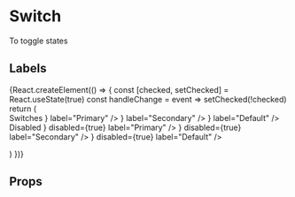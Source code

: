 
<Meta title="components|Switch" component={Switch} />

# Switch

To toggle states

<Preview>
  <Story name="default">
    <Switch
      defaultChecked
      value="checkedF"
      color="default"
      inputProps={{ 'aria-label': 'checkbox with default color' }}
    />
  </Story>
  <Story name="primary">
    <Switch
      onChange={action('checkedB')}
      value="checkedB"
      color="primary"
      inputProps={{ 'aria-label': 'primary checkbox' }}
    />
  </Story>
  <Story name="secondary">
    <Switch
      onChange={action('checkedA')}
      value="checkedA"
      inputProps={{ 'aria-label': 'secondary checkbox' }}
    />
  </Story>
  <Story name="controlled">
    <Switch value="true" />
  </Story>
  <Story name="disabled">
    <Switch
      disabled={true}
      value="checkedD"
      inputProps={{ 'aria-label': 'disabled checkbox' }}
    />
  </Story>
  <Story name="checked">
    <Switch disabled={true} checked={true} />
  </Story>
</Preview>

## Labels

<Preview>
  <Story name="labels">
    {React.createElement(() => {
      const [checked, setChecked] = React.useState(true)
      const handleChange = event => setChecked(!checked)
      return (
        <Form>
          <FormLabel component="legend">Switches</FormLabel>
          <FormGroup row>
            <FormControlLabel
              control={
                <Switch
                  checked={checked}
                  onChange={handleChange}
                  color="primary"
                />
              }
              label="Primary"
            />
            <FormControlLabel
              control={
                <Switch
                  checked={checked}
                  onChange={handleChange}
                  color="secondary"
                />
              }
              label="Secondary"
            />
            <FormControlLabel
              control={
                <Switch
                  checked={checked}
                  onChange={handleChange}
                  color="default"
                />
              }
              label="Default"
            />
          </FormGroup>
          <FormLabel component="legend">Disabled</FormLabel>
          <FormGroup row>
            <FormControlLabel
              control={
                <Switch
                  checked={checked}
                  onChange={handleChange}
                  color="primary"
                />
              }
              disabled={true}
              label="Primary"
            />
            <FormControlLabel
              control={
                <Switch
                  checked={checked}
                  onChange={handleChange}
                  color="secondary"
                />
              }
              disabled={true}
              label="Secondary"
            />
            <FormControlLabel
              control={
                <Switch
                  checked={checked}
                  onChange={handleChange}
                  color="default"
                />
              }
              disabled={true}
              label="Default"
            />
          </FormGroup>
        </Form>
      )
    })}
  </Story>
</Preview>

## Props

<Props of={Switch} />
